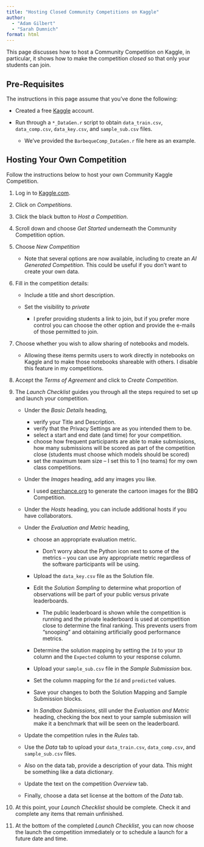```yaml
---
title: "Hosting Closed Community Competitions on Kaggle"
author: 
  - "Adam Gilbert"
  - "Sarah Dumnich"
format: html
---
```


This page discusses how to host a Community Competition on Kaggle, in particular, it shows how to make the competition *closed* so that only your students can join.

## Pre-Requisites

The instructions in this page assume that you've done the following:

+ Created a free [Kaggle](https://www.kaggle.com) account.
+ Run through a `*_DataGen.r` script to obtain `data_train.csv`, `data_comp.csv`, `data_key.csv`, and `sample_sub.csv` files.

  + We've provided the `BarbequeComp_DataGen.r` file here as an example.
  
## Hosting Your Own Competition

Follow the instructions below to host your own Community Kaggle Competition.

1. Log in to [Kaggle.com](https://www.kaggle.com).
2. Click on *Competitions*.
3. Click the black button to *Host a Competition*.
4. Scroll down and choose *Get Started* underneath the Community Competition option.
5. Choose *New Competition*

    + Note that several options are now available, including to create an *AI Generated Competition*. This could be useful if you don't want to create your own data.

6. Fill in the competition details: 

    + Include a title and short description.
    + Set the visibility to *private*
  
      + I prefer providing students a link to join, but if you prefer more control you can choose the other option and provide the e-mails of those permitted to join.

7. Choose whether you wish to allow sharing of notebooks and models. 

    + Allowing these items permits users to work directly in notebooks on Kaggle and to make those notebooks shareable with others. I disable this feature in my competitions.
  
8. Accept the *Terms of Agreement* and click to *Create Competition*.
9. The *Launch Checklist* guides you through all the steps required to set up and launch your competition.

    + Under the *Basic Details* heading,
  
      + verify your Title and Description.
      + verify that the Privacy Settings are as you intended them to be.
      + select a start and end date (and time) for your competition.
      + choose how frequent participants are able to make submissions, how many submissions will be scored as part of the competition close (students must choose which models should be scored)
      + set the maximum team size -- I set this to 1 (no teams) for my own class competitions.
    
    + Under the *Images* heading, add any images you like.
  
      + I used [perchance.org](https://perchance.org/) to generate the cartoon images for the BBQ Competition.
  
    + Under the *Hosts* heading, you can include additional hosts if you have collaborators.
  
    + Under the *Evaluation and Metric* heading, 
  
      + choose an appropriate evaluation metric.
      
        + Don't worry about the Python icon next to some of the metrics -- you can use any appropriate metric regardless of the software participants will be using.
  
      + Upload the `data_key.csv` file as the Solution file.
      + Edit the *Solution Sampling* to determine what proportion of observations will be part of your public versus private leaderboards.
    
        + The public leaderboard is shown while the competition is running and the private leaderboard is used at competition close to determine the final ranking. This prevents users from "snooping" and obtaining artificially good performance metrics.
      
      + Determine the solution mapping by setting the `Id` to your `ID` column and the `Expected` column to your response column.
      + Upload your `sample_sub.csv` file in the *Sample Submission* box.
    
      + Set the column mapping for the `Id` and `predicted` values.
      + Save your changes to both the Solution Mapping and Sample Submission blocks.
      + In *Sandbox Submissions*, still under the *Evaluation and Metric* heading, checking the box next to your sample submission will make it a benchmark that will be seen on the leaderboard.
  
    + Update the competition rules in the *Rules* tab.
    + Use the *Data* tab to upload your `data_train.csv`, `data_comp.csv`, and `sample_sub.csv` files.
    + Also on the data tab, provide a description of your data. This might be something like a data dictionary.
    
    + Update the text on the competition *Overview* tab.
    + Finally, choose a data set license at the bottom of the *Data* tab.

10. At this point, your *Launch Checklist* should be complete. Check it and complete any items that remain unfinished.

11. At the bottom of the completed *Launch Checklist*, you can now choose the launch the competition immediately or to schedule a launch for a future date and time.
